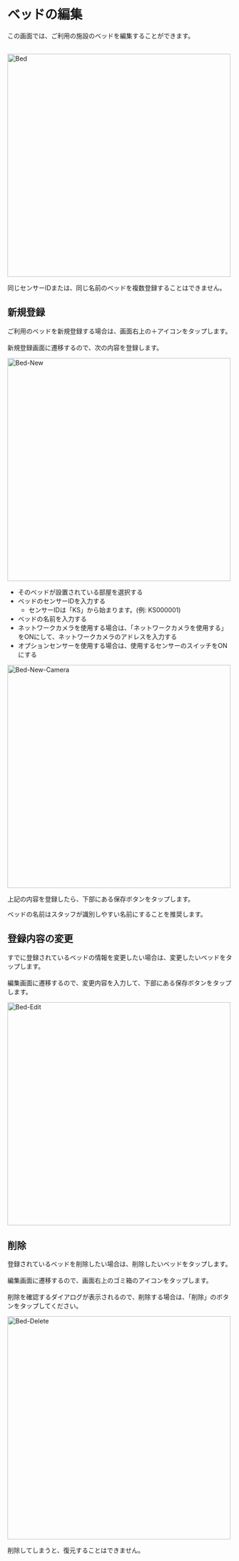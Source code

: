 # ベッドの編集

この画面では、ご利用の施設のベッドを編集することができます。<br></br>

<Image src="/assets/setting/bed/bed.png" alt="Bed" height="500" />

<Warning>同じセンサーIDまたは、同じ名前のベッドを複数登録することはできません。</Warning>

## 新規登録

ご利用のベッドを新規登録する場合は、画面右上の＋アイコンをタップします。<br></br>
新規登録画面に遷移するので、次の内容を登録します。

<Image src="/assets/setting/bed/bed-new.png" alt="Bed-New" height="500" />

- そのベッドが設置されている部屋を選択する
- ベッドのセンサーIDを入力する
    - センサーIDは「KS」から始まります。(例: KS000001)
- ベッドの名前を入力する
- ネットワークカメラを使用する場合は、「ネットワークカメラを使用する」をONにして、ネットワークカメラのアドレスを入力する
- オプションセンサーを使用する場合は、使用するセンサーのスイッチをONにする

<Image src="/assets/setting/bed/bed-new-camera.png" alt="Bed-New-Camera" height="500" />

上記の内容を登録したら、下部にある保存ボタンをタップします。

<Info>ベッドの名前はスタッフが識別しやすい名前にすることを推奨します。</Info>

## 登録内容の変更

すでに登録されているベッドの情報を変更したい場合は、変更したいベッドをタップします。<br></br>
編集画面に遷移するので、変更内容を入力して、下部にある保存ボタンをタップします。

<Image src="/assets/setting/bed/bed-edit.png" alt="Bed-Edit" height="500" />

## 削除

登録されているベッドを削除したい場合は、削除したいベッドをタップします。<br></br>
編集画面に遷移するので、画面右上のゴミ箱のアイコンをタップします。<br></br>
削除を確認するダイアログが表示されるので、削除する場合は、「削除」のボタンをタップしてください。

<Image src="/assets/setting/bed/bed-delete.png" alt="Bed-Delete" height="500" />

<Error>削除してしまうと、復元することはできません。</Error>
